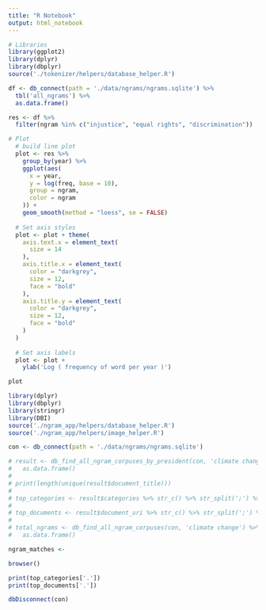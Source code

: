 ```yaml
---
title: "R Notebook"
output: html_notebook
---
```



```r
# Libraries
library(ggplot2)
library(dplyr)
library(dbplyr)
source('./tokenizer/helpers/database_helper.R')

df <- db_connect(path = './data/ngrams/ngrams.sqlite') %>% 
  tbl('all_ngrams') %>% 
  as.data.frame()

res <- df %>% 
  filter(ngram %in% c("injustice", "equal rights", "discrimination"))

# Plot
  # build line plot
  plot <- res %>%
    group_by(year) %>%
    ggplot(aes(
      x = year,
      y = log(freq, base = 10),
      group = ngram,
      color = ngram
    )) +
    geom_smooth(method = "loess", se = FALSE)
  
  # Set axis styles
  plot <- plot + theme(
    axis.text.x = element_text(
      size = 14
    ),
    axis.title.x = element_text(
      color = "darkgrey",
      size = 12,
      face = "bold"
    ),
    axis.title.y = element_text(
      color = "darkgrey",
      size = 12,
      face = "bold"
    )
  )
  
  # Set axis labels
  plot <- plot +
    ylab('Log ( frequency of word per year )')

plot

```


```r
library(dplyr)
library(dbplyr)
library(stringr)
library(DBI)
source('./ngram_app/helpers/database_helper.R')
source('./ngram_app/helpers/image_helper.R')

con <- db_connect(path = './data/ngrams/ngrams.sqlite')

# result <- db_find_all_ngram_corpuses_by_president(con, 'climate change', 'Barack Obama') %>% 
#   as.data.frame()
# 
# print(length(unique(result$document_title)))
# 
# top_categories <- result$categories %>% str_c() %>% str_split(';') %>% unlist() %>% table() %>% as.data.frame() %>% arrange(desc(Freq)) %>% head(n = 3) 
# 
# top_documents <- result$document_uri %>% str_c() %>% str_split(';') %>% unlist() %>% table() %>% as.data.frame() %>% arrange(desc(Freq)) %>% head(n = 3) 
# 
# total_ngrams <- db_find_all_ngram_corpuses(con, 'climate change') %>% 
#   as.data.frame()

ngram_matches <- 

browser()

print(top_categories['.'])
print(top_documents['.'])

dbDisconnect(con)


```